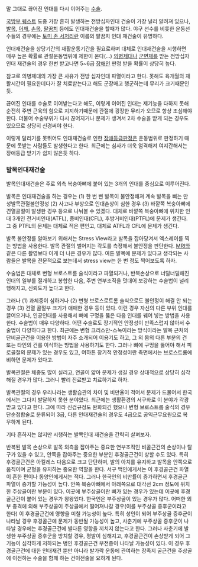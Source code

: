 말 그대로 끊어진 인대를 다시 이어주는 [[수술]].

[[국방부 퀘스트]] 도중 가장 흔히 발생하는 전방십자인대 건술이 가장 널리 알려져 있으나, [[발목]], [[어깨]], [[손목]], [[팔꿈치]] 등에도 인대재건술을 할때가 많다. 야구 선수를 비롯한 운동선수들의 경우에는 [[토미 존 서저리]]란 이름의 팔꿈치 인대 재건술이 유명하다.

인대재건술을 상당기간의 재활운동기간을 필요로하며 대체로 인대재건술을 시행하면 매우 높은 확률로 관절운동범위에 제한이 온다(...) [[의병제대]]나 [[군면제]]를 받는 전방십자인대 재건술의 경우 한번 받고나면 5~6급 [[장애인]] 판정 받을 확률이 상당히 높다. 

참고로 의병제대의 가장 큰 사유가 전방 십자인대 파열이라고 한다. 못해도 육개월의 재활시간이 필요한데다가 잘 치료받는다고 해도 군장매고 행군하는데 무리가 크기때문인듯. 

끊어진 인대를 수술로 이어받는다고 해도, 이렇게 이어진 인대는 제기능을 다하지 못해 순전히 주변 근육의 힘으로 지지하기때문에 관절에 굉장한 무리가 오므로 항상 조심해야 한다. 더불어 수술부위가 다시 끊어지거나 문제가 생겨서 2차 수술을 받게 되는 경우도 있으므로 상당히 신경써야 한다.


이렇게 달리기를 못뛰어도 인대재건술로 인한 [[장애등급]]판정은 운동범위로 판정하기 때문에 못받는 사람들도 발생한다고 한다. 최근에는 심사가 더욱 엄격해져 여지간해서는 장애등급 받기가 쉽지 않은듯 하다. 

=== 발목인대재건술 ===

발목인대재건술은 주로 외측 복숭아뼈에 붙어 있는 3개의 인대를 중심으로 이루어진다.

발목은 인대재건술을 하는 경우는 (1) 한 번 삔 발목이 불안정해져 계속 발목을 삐는 만성발목관절불안정성 (2) 사고나 부상으로 인대손상이 심한 경우 (3) 바깥쪽 복숭아뼈에 견열골절이 발생한 경우 등으로 나눠볼 수 있겠다. 대체로 바깥쪽 복숭아뼈에 위치한 인대 3개인 전거비인대(ATFL), 종비인대(CFL), 후방거비인대(PTFL)에 문제가 생긴다. 그 중 PTFL의 문제는 대체로 적은 편인고, 대체로 ATFL과 CFL에 문제가 생긴다.

발목 불안정를 알아보기 위해서는 Stress View라고 발목을 잡아당겨서 엑스레이를 찍는 방법을 사용한다. 발목 관절의 벌어지는 각도를 측정해서 불안정을 판단한다. [[MRI]]와 같은 다른 촬영보다 이게 더 나은 경우가 많다. 여튼 발목에 문제가 있다고 생각되는 사람들은 발목을 전문적으로 보는데서 stress view는 한 번 정도 찍어보도록 하자.

수술법은 대체로 변형 브로스트롬 술식이라고 파열되거나, 반복손상으로 너덜너덜해진 인대의 일부를 절개하고 봉합한 다음, 주변 연부조직을 덧대어 보강하는 수술법이 널리 행해지고, 신뢰도가 높다고 한다.

그러나 (1) 과체중이 심하거나 (2) 변형 브로스로트롬 술식으로도 불안정이 해결 안 되는 경우 (3) 견열 골절부 크기가 애매한 경우 등이 있다. 이런 경우 자신의 다른 부위 인대를 끌어오거나, 인공인대를 사용해서 뼈에 구멍을 뚫은 다음 인대를 꿰어 넣는 방법을 사용한다. 수술법이 매우 다양하다. 어떤 수술로도 장기적인 안정성이 만족스럽지 않아서 수술법이 다양하다고 한다. 최근에는 변형 크리스만-스눅이라는 방식이라는 발목 근처의 단비골근건을 이용한 방법이 자주 소개되어 이용기도 하고, 그 외 몸의 다른 부분의 건 또는 타인의 건를 이식하는 방법을 사용하기도 한다. 그러나 뼈에 구멍을 뚫어야 해서 피로골절의 문제가 있는 경우도 있고, 여하튼 장기적 안정성이란 측면에서는 브로스트롬에 비하면 문제가 있다고.

발목관절은 체중도 많이 실리고, 연골이 얇아 문제가 생길 경우 상대적으로 상당히 심각해질 경우가 많다. 그러니 빨리 진료받고 치료하기로 하자.

발목관절의 경우 우리나라는 생활습관의 차이 및 비만율이 적어서 문제가 드물어서 한국에서는 그다지 발달하지 못한 분야였다. 최근에는 생활환경의 서구화로 이 분야가 각광받고 있다고 한다. 그에 따라 신검규정도 완화되긴 했으나 변형 브로스트롬 술식의 경우 단순접합술로 분류되어 3급, 다른 인대재건술의 경우도 4급으로 공익근무요원으로 복무하게 된다.

기타 흔하지는 않지만 시행하는 발목인대 재건술을 간략히 살펴보자.

반복된 발목 손상으로 발목 외측을 잡아주는 중요한 연부조직인 비골근건의 손상이나 탈구가 있을 수 있고, 안쪽을 잡아주는 중요한 부분인 후경골근건이 상할 수도 있다. 특히 후경골근건은 아킬레스 다음으로 크고 단단하며, 발의 아치를 유지하고 발목을 안쪽으로 움직이며 균형을 유지하는 중요한 역할을 한다. 서구 백인에게서는 이 후경골근건 파열이 흔한 편이나 동양인에게서는 적다. 그러나 한국인의 비만률이 증가하면서 후경골근 파열이 증가할 가능성이 높다. 안쪽 복숭아뼈에서 아래쪽으로 대각선 2cm 정도에 위치한 주상골이란 부분이 있다. 이곳에 부주상골이란 뼈가 있는 경우가 있는데 이곳에 후경골근건이 붙어 있는 경우가 왕왕있다. 한국인은 부주상골이 있는 경우가 많다. 어떠한 외부 충격에 의해 부주상골이 주상골에서 떨어져나갈 경우(이를 부주상골 증후군이라고 한다) 이 후경골근건에 영향을 미칠 가능성이 높다. 특히 성인이 되어 부주상골 증후군이 나타날 경우 후경골근에 문제가 동반될 가능성이 높고, 사춘기에 부주상골 증후군이 나타날 경우에는 후경골근건에 별다른 영향을 끼치지 않는다고 한다. 그러나 사춘기에 발생한 부주상골 증후군을 방치할 경우, 평발이 심해지고, 후경골근건이 손상받게 되어 그 기능이 심각하게 저하되는 병인 후경골근건 부전증이 나타날 가능성이 있다. 이 경우 후경골근건에 대한 인대재건 뿐만 아니라 발가락 운동에 관여하는 장족지 굴근건을 주상골에 이전하는 수술을 함께 하는 건이전술을 요하게 된다.

